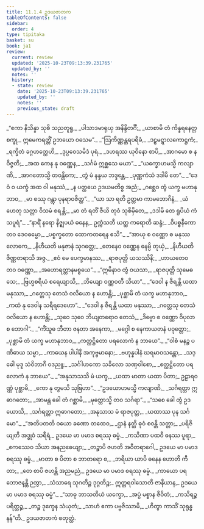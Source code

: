 ```yaml
---
title: 11.1.4 ဥဒယဇာတက
tableOfContents: false
sidebar:
  order: 4
type: tipitaka
basket: su
book: ja1
review:
  current: review
  updated: '2025-10-23T09:13:39.231765'
  updated_by: ''
  notes: ''
  history:
  - state: review
    date: '2025-10-23T09:13:39.231765'
    updated_by: ''
    notes: ''
    previous_state: draft
---
```



<ReviewStatus review={frontmatter.review} showDetails={true} />

<HypothesisAnnotation frontmatter={frontmatter} />

<DynamicBreadcrumb />

<Division number="37" book="ja1" e="ch" v="22" p="231">

<Paragraph number="2146" type="verses" book="ja1">
_“ဧကာ နိသိန္နာ သုစိ သညတူရူ,_  
_ပါသာဒမာရုယှ အနိန္ဒိတင်္ဂီ;_  
_ယာစာမိ တံ ကိန္နရနေတ္တစက္ခု,_  
ဣမေကရတ္တိံ ဥဘယော ဝသေမ”._  

</Paragraph>

</Division>
<Division number="38" book="ja1" e="ch" v="22" p="231">

<Paragraph number="2147" type="verses" book="ja1">
_“ဩကိဏ္ဏန္တရပရိခံ,_  
_ဒဠှမဋ္ဋာလကောဋ္ဌကံ;_  
_ရက္ခိတံ ခဂ္ဂဟတ္ထေဟိ,_  
_ဒုပ္ပဝေသမိဒံ ပုရံ._  

</Paragraph>

</Division>
<Division number="39" book="ja1" e="ch" v="22" p="231">

<Paragraph number="2148" type="verses" book="ja1">
_ဒဟရဿ ယုဝိနော စာပိ,_  
_အာဂမော စ န ဝိဇ္ဇတိ;_  
_အထ ကေန နု ဝဏ္ဏေန,_  
_သင်္ဂမံ ဣစ္ဆသေ မယာ”._  

</Paragraph>

</Division>
<Division number="40" book="ja1" e="ch" v="22" p="231">

<Paragraph number="2149" type="verses" book="ja1">
_“ယက္ခောဟမသ္မိ ကလျာဏိ,_  
_အာဂတောသ္မိ တဝန္တိကေ;_  
_တွံ မံ နန္ဒယ ဘဒ္ဒန္တေ,_  
_ပုဏ္ဏကံသံ ဒဒါမိ တေ”._  

</Paragraph>

</Division>
<Division number="41" book="ja1" e="ch" v="22" p="231">

<Paragraph number="2150" type="verses" book="ja1">
_“ဒေဝံ ဝ ယက္ခံ အထ ဝါ မနုဿံ,_  
_န ပတ္ထယေ ဥဒယမတိစ္စ အညံ;_  
_ဂစ္ဆေဝ တွံ ယက္ခ မဟာနုဘာဝ,_  
_မာ စဿု ဂန္တွာ ပုနရာဝဇိတ္ထ”._  

</Paragraph>

</Division>
<Division number="42" book="ja1" e="ch" v="22" p="231">

<Paragraph number="2151" type="verses" book="ja1">
_“ယာ သာ ရတိ ဥတ္တမာ ကာမဘောဂိနံ,_  
_ယံ ဟေတု သတ္တာ ဝိသမံ စရန္တိ;_  
_မာ တံ ရတိံ ဇီယိ တုဝံ သုစိမှိတေ,_  
_ဒဒါမိ တေ ရူပိယံ ကံသပူရံ”._  

</Paragraph>

</Division>
<Division number="43" book="ja1" e="ch" v="22" p="232">

<Paragraph number="2152" type="verses" book="ja1">
_“နာရိံ နရော နိဇ္ဈပယံ ဓနေန,_  
ဥက္ကံသတီ ယတ္ထ ကရောတိ ဆန္ဒံ;_  
_ဝိပစ္စနီကော တဝ ဒေဝဓမ္မော,_  
_ပစ္စက္ခတော ထောကတရေန ဧသိ”._  

</Paragraph>

</Division>
<Division number="44" book="ja1" e="ch" v="22" p="232">

<Paragraph number="2153" type="verses" book="ja1">
_“အာယု စ ဝဏ္ဏော စ မနုဿလောကေ,_  
_နိဟီယတိ မနုဇာနံ သုဂတ္တေ;_  
_တေနေဝ ဝဏ္ဏေန ဓနမ္ပိ တုယှံ,_  
_နိဟီယတိ ဇိဏ္ဏတရာသိ အဇ္ဇ._  

</Paragraph>

</Division>
<Division number="45" book="ja1" e="ch" v="22" p="232">

<Paragraph number="2154" type="verses" book="ja1">
_ဧဝံ မေ ပေက္ခမာနဿ,_  
_ရာဇပုတ္တိ ယသဿိနိ;_  
_ဟာယတေဝ တဝ ဝဏ္ဏော,_  
_အဟောရတ္တာနမစ္စယေ”._  

</Paragraph>

</Division>
<Division number="46" book="ja1" e="ch" v="22" p="232">

<Paragraph number="2155" type="verses" book="ja1">
_“ဣမိနာဝ တွံ ဝယသာ,_  
_ရာဇပုတ္တိ သုမေဓသေ;_  
_ဗြဟ္မစရိယံ စရေယျာသိ,_  
_ဘိယျော ဝဏ္ဏဝတီ သိယာ”._  

</Paragraph>

</Division>
<Division number="47" book="ja1" e="ch" v="22" p="232">

<Paragraph number="2156" type="verses" book="ja1">
_“ဒေဝါ န ဇီရန္တိ ယထာ မနုဿာ,_  
_ဂတ္တေသု တေသံ ဝလိယော န ဟောန္တိ;_  
_ပုစ္ဆာမိ တံ ယက္ခ မဟာနုဘာဝ,_  
_ကထံ နု ဒေဝါန သရီရဒေဟော”._  

</Paragraph>

</Division>
<Division number="48" book="ja1" e="ch" v="22" p="232">

<Paragraph number="2157" type="verses" book="ja1">
_“ဒေဝါ န ဇီရန္တိ ယထာ မနုဿာ,_  
_ဂတ္တေသု တေသံ ဝလိယော န ဟောန္တိ;_  
_သုဝေ သုဝေ ဘိယျတရောဝ တေသံ,_  
_ဒိဗ္ဗော စ ဝဏ္ဏော ဝိပုလာ စ ဘောဂါ”._  

</Paragraph>

</Division>
<Division number="49" book="ja1" e="ch" v="22" p="232">

<Paragraph number="2158" type="verses" book="ja1">
_“ကိံသူဓ ဘီတာ ဇနတာ အနေကာ,_  
_မဂ္ဂေါ စ နေကာယတနံ ပဝုတ္တော;_  
_ပုစ္ဆာမိ တံ ယက္ခ မဟာနုဘာဝ,_  
_ကတ္ထဋ္ဌိတော ပရလောကံ န ဘာယေ”._  

</Paragraph>

</Division>
<Division number="50" book="ja1" e="ch" v="22" p="233">

<Paragraph number="2159" type="verses" book="ja1">
_“ဝါစံ မနဉ္စ ပဏိဓာယ သမ္မာ,_  
_ကာယေန ပါပါနိ အကုဗ္ဗမာနော;_  
_ဗဟုန္နပါနံ ဃရမာဝသန္တော,_  
_သဒ္ဓေါ မုဒူ သံဝိဘာဂီ ဝဒညူ;_  
_သင်္ဂါဟကော သခိလော သဏှဝါစော,_  
_ဧတ္ထဋ္ဌိတော ပရလောကံ န ဘာယေ”._  

</Paragraph>

</Division>
<Division number="51" book="ja1" e="ch" v="22" p="233">

<Paragraph number="2160" type="verses" book="ja1">
_“အနုသာသသိ မံ ယက္ခ,_  
_ယထာ မာတာ ယထာ ပိတာ;_  
ဥဠာရဝဏ္ဏံ ပုစ္ဆာမိ,_  
_ကော နု တွမသိ သုဗြဟာ”._  

</Paragraph>

</Division>
<Division number="52" book="ja1" e="ch" v="22" p="233">

<Paragraph number="2161" type="verses" book="ja1">
_“ဥဒယောဟမသ္မိ ကလျာဏိ,_  
_သင်္ဂရတ္တာ ဣဓာဂတော;_  
_အာမန္တ ခေါ တံ ဂစ္ဆာမိ,_  
_မုတ္တောသ္မိ တဝ သင်္ဂရာ”._  

</Paragraph>

</Division>
<Division number="53" book="ja1" e="ch" v="22" p="233">

<Paragraph number="2162" type="verses" book="ja1">
_“သစေ ခေါ တွံ ဥဒယောသိ,_  
_သင်္ဂရတ္တာ ဣဓာဂတော;_  
_အနုသာသ မံ ရာဇပုတ္တ,_  
_ယထာဿ ပုန သင်္ဂမော”._  

</Paragraph>

</Division>
<Division number="54" book="ja1" e="ch" v="22" p="233">

<Paragraph number="2163" type="verses" book="ja1">
_“အတိပတတိ ဝယော ခဏော တထေဝ,_  
_ဌာနံ နတ္ထိ ဓုဝံ စဝန္တိ သတ္တာ;_  
_ပရိဇိယျတိ အဒ္ဓုဝံ သရီရံ,_  
ဥဒယေ မာ ပမာဒ စရဿု ဓမ္မံ._  

</Paragraph>

</Division>
<Division number="55" book="ja1" e="ch" v="22" p="233">

<Paragraph number="2164" type="verses" book="ja1">
_ကသိဏာ ပထဝီ ဓနဿ ပူရာ,_  
_ဧကဿေဝ သိယာ အနညဓေယျာ;_  
_တဉ္စာပိ ဇဟတိ အဝီတရာဂေါ,_  
ဥဒယေ မာ ပမာဒ စရဿု ဓမ္မံ._  

</Paragraph>

</Division>
<Division number="56" book="ja1" e="ch" v="22" p="233">

<Paragraph number="2165" type="verses" book="ja1">
_မာတာ စ ပိတာ စ ဘာတရော စ,_  
_ဘရိယာ ယာပိ ဓနေန ဟောတိ ကီတာ;_  
_တေ စာပိ ဇဟန္တိ အညမညံ,_  
ဥဒယေ မာ ပမာဒ စရဿု ဓမ္မံ._  

</Paragraph>

</Division>
<Division number="57" book="ja1" e="ch" v="22" p="208">

<Paragraph number="2166" book="ja1">
_ကာယော ပရဘောဇနန္တိ ဉတွာ,_  
_သံသာရေ သုဂတိဉ္စ ဒုဂ္ဂတိဉ္စ;_  
ဣတ္တရဝါသောတိ ဇာနိယာန,_  
ဥဒယေ မာ ပမာဒ စရဿု ဓမ္မံ”._  

</Paragraph>

</Division>
<Division number="58" book="ja1" e="ch" v="22" p="248">

<Paragraph number="2167" type="verses" book="ja1">
_“သာဓု ဘာသတိယံ ယက္ခော,_  
_အပ္ပံ မစ္စာန ဇီဝိတံ;_  
_ကသိရဉ္စ ပရိတ္တဉ္စ,_  
_တဉ္စ ဒုက္ခေန သံယုတံ;_  
_သာဟံ ဧကာ ပဗ္ဗဇိဿာမိ,_  
_ဟိတွာ ကာသိံ သုရုန္ဓနန်”တိ._  


</Paragraph>
</Division>

<Paragraph number="2168" type="center" book="ja1">
ဥဒယဇာတကံ စတုတ္ထံ.
</Paragraph>
